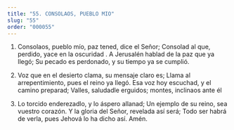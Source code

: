 ```yaml
---
title: "55. CONSOLAOS, PUEBLO MIO"
slug: "55"
order: "000055"
---
```

1.  Consolaos, pueblo mío, paz tened, dice el Señor; Consolad al que, perdido, yace en la oscuridad . A Jerusalén hablad de la paz que ya llegó;
Su pecado es perdonado, y su tiempo ya se cumplió.
 
2.	Voz que en el desierto clama, su mensaje claro es; Llama al arrepentimiento, pues el reino ya llegó. Esa voz hoy escuchad, y el camino preparad; Valles, saludadle erguidos; montes, inclinaos ante él

3.	Lo torcido enderezadlo, y lo áspero allanad; Un ejemplo de su reino, sea vuestro corazón. Y la gloria del Señor, revelada así será;
Todo ser habrá de verla, pues Jehová lo ha dicho así. Amén.


